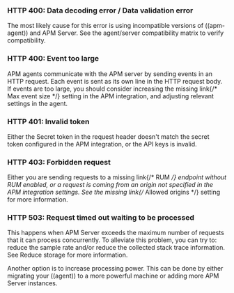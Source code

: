 

<div id="common-response-codes"></div>

<div id="bad-request"></div>

### HTTP 400: Data decoding error / Data validation error

The most likely cause for this error is using incompatible versions of ((apm-agent)) and APM Server.
See the <DocLink id="serverlessObservabilityApmAgentCompatibility">agent/server compatibility matrix</DocLink> to verify compatibility.

<div id="event-too-large"></div>

### HTTP 400: Event too large

APM agents communicate with the APM server by sending events in an HTTP request. Each event is sent as its own line in the HTTP request body. If events are too large, you should consider increasing the <DocBadge><DocIcon size="s" type="unlink" title="missing link"/> missing link</DocBadge>{/*  <DocLink id="enApmGuideConfigurationProcess" section="max-event-size">Max event size</DocLink> */}
setting in the APM integration, and adjusting relevant settings in the agent.

<div id="unauthorized"></div>

### HTTP 401: Invalid token

Either the <DocLink id="serverlessObservabilityApmSecretToken">Secret token</DocLink> in the request header doesn't match the secret token configured in the APM integration,
or the <DocLink id="serverlessObservabilityApmApiKeys">API keys</DocLink> is invalid.

<div id="forbidden"></div>

### HTTP 403: Forbidden request

Either you are sending requests to a <DocBadge><DocIcon size="s" type="unlink" title="missing link"/> missing link</DocBadge>{/*  <DocLink id="enApmGuideApmRum">RUM</DocLink> */} endpoint without RUM enabled, or a request
is coming from an origin not specified in the APM integration settings.
See the <DocBadge><DocIcon size="s" type="unlink" title="missing link"/> missing link</DocBadge>{/*  <DocLink id="enApmGuideConfigurationRum" section="allowed-origins">Allowed origins</DocLink> */} setting for more information.

<div id="request-timed-out"></div>

### HTTP 503: Request timed out waiting to be processed

This happens when APM Server exceeds the maximum number of requests that it can process concurrently.
To alleviate this problem, you can try to: reduce the sample rate and/or reduce the collected stack trace information.
See <DocLink id="serverlessObservabilityApmReduceStorage">Reduce storage</DocLink> for more information.

Another option is to increase processing power.
This can be done by either migrating your ((agent)) to a more powerful machine
or adding more APM Server instances.